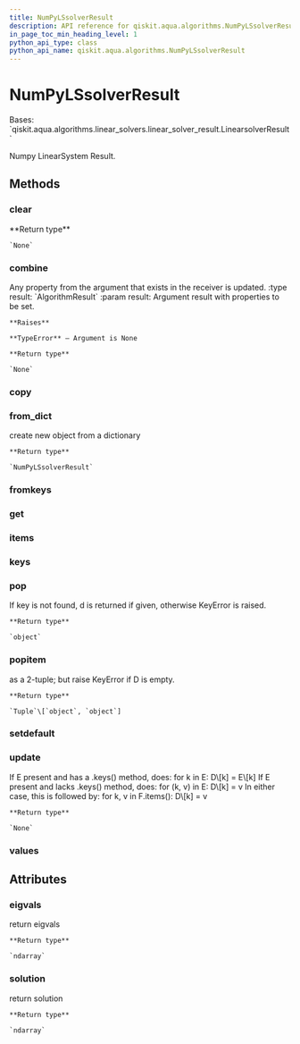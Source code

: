 ```yaml
---
title: NumPyLSsolverResult
description: API reference for qiskit.aqua.algorithms.NumPyLSsolverResult
in_page_toc_min_heading_level: 1
python_api_type: class
python_api_name: qiskit.aqua.algorithms.NumPyLSsolverResult
---
```


# NumPyLSsolverResult

<Class id="qiskit.aqua.algorithms.NumPyLSsolverResult" isDedicatedPage={true} github="https://github.com/qiskit-community/qiskit-aqua/tree/stable/0.9/qiskit/aqua/algorithms/linear_solvers/numpy_ls_solver.py" signature="NumPyLSsolverResult(a_dict=None)" modifiers="class">
  Bases: `qiskit.aqua.algorithms.linear_solvers.linear_solver_result.LinearsolverResult`

  Numpy LinearSystem Result.

  ## Methods

  ### clear

  <Function id="qiskit.aqua.algorithms.NumPyLSsolverResult.clear" signature="NumPyLSsolverResult.clear()">
    **Return type**

    `None`
  </Function>

  ### combine

  <Function id="qiskit.aqua.algorithms.NumPyLSsolverResult.combine" signature="NumPyLSsolverResult.combine(result)">
    Any property from the argument that exists in the receiver is updated. :type result: `AlgorithmResult` :param result: Argument result with properties to be set.

    **Raises**

    **TypeError** – Argument is None

    **Return type**

    `None`
  </Function>

  ### copy

  <Function id="qiskit.aqua.algorithms.NumPyLSsolverResult.copy" signature="NumPyLSsolverResult.copy()" />

  ### from\_dict

  <Function id="qiskit.aqua.algorithms.NumPyLSsolverResult.from_dict" signature="NumPyLSsolverResult.from_dict(a_dict)" modifiers="static">
    create new object from a dictionary

    **Return type**

    `NumPyLSsolverResult`
  </Function>

  ### fromkeys

  <Function id="qiskit.aqua.algorithms.NumPyLSsolverResult.fromkeys" signature="NumPyLSsolverResult.fromkeys(iterable, value=None)" modifiers="classmethod" />

  ### get

  <Function id="qiskit.aqua.algorithms.NumPyLSsolverResult.get" signature="NumPyLSsolverResult.get(k[, d]) → D[k] if k in D, else d. d defaults to None." />

  ### items

  <Function id="qiskit.aqua.algorithms.NumPyLSsolverResult.items" signature="NumPyLSsolverResult.items() → a set-like object providing a view on D’s items" />

  ### keys

  <Function id="qiskit.aqua.algorithms.NumPyLSsolverResult.keys" signature="NumPyLSsolverResult.keys() → a set-like object providing a view on D’s keys" />

  ### pop

  <Function id="qiskit.aqua.algorithms.NumPyLSsolverResult.pop" signature="NumPyLSsolverResult.pop(key, default=None)">
    If key is not found, d is returned if given, otherwise KeyError is raised.

    **Return type**

    `object`
  </Function>

  ### popitem

  <Function id="qiskit.aqua.algorithms.NumPyLSsolverResult.popitem" signature="NumPyLSsolverResult.popitem()">
    as a 2-tuple; but raise KeyError if D is empty.

    **Return type**

    `Tuple`\[`object`, `object`]
  </Function>

  ### setdefault

  <Function id="qiskit.aqua.algorithms.NumPyLSsolverResult.setdefault" signature="NumPyLSsolverResult.setdefault(k[, d]) → D.get(k,d), also set D[k]=d if k not in D" />

  ### update

  <Function id="qiskit.aqua.algorithms.NumPyLSsolverResult.update" signature="NumPyLSsolverResult.update(*args, **kwargs)">
    If E present and has a .keys() method, does: for k in E: D\[k] = E\[k] If E present and lacks .keys() method, does: for (k, v) in E: D\[k] = v In either case, this is followed by: for k, v in F.items(): D\[k] = v

    **Return type**

    `None`
  </Function>

  ### values

  <Function id="qiskit.aqua.algorithms.NumPyLSsolverResult.values" signature="NumPyLSsolverResult.values() → an object providing a view on D’s values" />

  ## Attributes

  ### eigvals

  <Attribute id="qiskit.aqua.algorithms.NumPyLSsolverResult.eigvals">
    return eigvals

    **Return type**

    `ndarray`
  </Attribute>

  ### solution

  <Attribute id="qiskit.aqua.algorithms.NumPyLSsolverResult.solution">
    return solution

    **Return type**

    `ndarray`
  </Attribute>
</Class>

